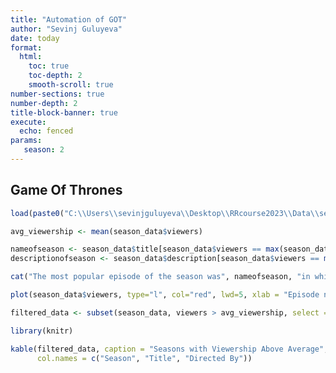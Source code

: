 ```yaml
---
title: "Automation of GOT"
author: "Sevinj Guluyeva"
date: today
format: 
  html:
    toc: true
    toc-depth: 2
    smooth-scroll: true
number-sections: true
number-depth: 2
title-block-banner: true
execute:
  echo: fenced
params:
   season: 2
---
```


## Game Of Thrones

```r
load(paste0("C:\\Users\\sevinjguluyeva\\Desktop\\RRcourse2023\\Data\\season_", params$season, ".RData"))
```

```r
avg_viewership <- mean(season_data$viewers)

nameofseason <- season_data$title[season_data$viewers == max(season_data$viewers)]
descriptionofseason <- season_data$description[season_data$viewers == max(season_data$viewers)]

cat("The most popular episode of the season was", nameofseason, "in which:", "\n", "\n", descriptionofseason)
```

```r
plot(season_data$viewers, type="l", col="red", lwd=5, xlab = "Episode number", ylab = "1st day TV viewers in the US (millions)")
```

```r
filtered_data <- subset(season_data, viewers > avg_viewership, select = c(no_season, title, directed_by))

```

```r
library(knitr)

kable(filtered_data, caption = "Seasons with Viewership Above Average",
      col.names = c("Season", "Title", "Directed By"))

```
